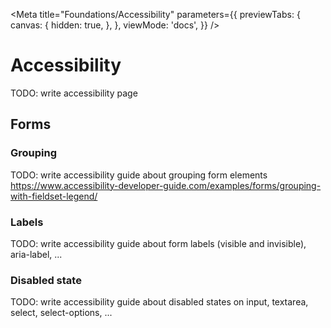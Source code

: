 
<Meta
  title="Foundations/Accessibility"
  parameters={{
    previewTabs: {
      canvas: {
        hidden: true,
      },
    },
    viewMode: 'docs',
  }}
/>

# Accessibility

<div
  style={{
    margin: '0 0 1rem',
    padding: '1rem',
    background: 'red',
    fontWeight: 'bold',
    color: 'white',
  }}
>
  TODO: write accessibility page
</div>

## Forms

### Grouping

TODO: write accessibility guide about grouping form elements
https://www.accessibility-developer-guide.com/examples/forms/grouping-with-fieldset-legend/

### Labels

TODO: write accessibility guide about form labels (visible and invisible), aria-label, ...

### Disabled state

TODO: write accessibility guide about disabled states on input, textarea, select, select-options,
...

